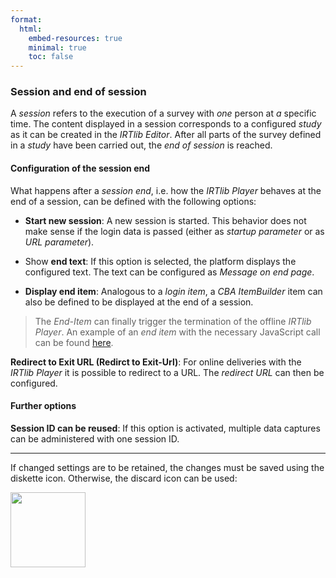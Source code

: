 ```yaml
---
format:
  html:
    embed-resources: true
    minimal: true
    toc: false
---
```


### Session and end of session

A *session* refers to the execution of a survey with *one* person at *a* specific time. The content displayed in a session corresponds to a configured *study* as it can be created in the *IRTlib Editor*. After all parts of the survey defined in a *study* have been carried out, the *end of session* is reached. 

#### Configuration of the session end 

What happens after a *session end*, i.e. how the *IRTlib Player* behaves at the end of a session, can be defined with the following options:

* **Start new session**: A new session is started. This behavior does not make sense if the login data is passed (either as *startup parameter* or as *URL parameter*).

* Show **end text**: If this option is selected, the platform displays the configured text. The text can be configured as *Message on end page*. 

* **Display end item**: Analogous to a *login item*, a *CBA ItemBuilder* item can also be defined to be displayed at the end of a session. 

> The *End-Item* can finally trigger the termination of the offline *IRTlib Player*. An example of an *end item* with the necessary JavaScript call can be found [here](https://kroehne.github.io/CBAItemBuilderBook/items/9_09/IRTLibEndItemExample.zip).

**Redirect to Exit URL (Redirct to Exit-Url)**: For online deliveries with the *IRTlib Player* it is possible to redirect to a URL. The *redirect URL* can then be configured. 

#### Further options

**Session ID can be reused**: If this option is activated, multiple data captures can be administered with one session ID.

<hr/>

If changed settings are to be retained, the changes must be saved using the diskette icon. Otherwise, the discard icon can be used:

![](img/screenshot-icons-undo-and-save-01.png){width="120" fig-align="left"}